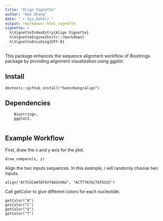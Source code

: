 ```yaml
---
title: "Align Vignette"
author: "Han Zhang"
date: "`r Sys.Date()`"
output: rmarkdown::html_vignette
vignette: >
  %\VignetteIndexEntry{Align Vignette}
  %\VignetteEngine{knitr::rmarkdown}
  %\VignetteEncoding{UTF-8}
---
```


This package enhances the sequence alignment workflow of Biostrings package by providing alignment visualization using ggplot.

## Install
````
devtools::github_install("hannzhang/align")
````

## Dependencies

````
    Biostrings,
    ggplot2,
    
````

## Example Workflow

First, draw the x and y axis for the plot.

````
draw_compare(x, y)

````
Align the two inputs sequences. In this example, i will randomly choose two inputs.

````
align("ACTCGCAATATGVTAGGVVAG", "ACTTTATGCTATGCGC")

````

Call getColor to give different colors for each nucleotide.

````
getColor("A")
getColor("C")
getColor("G")
getColor("T")
````
